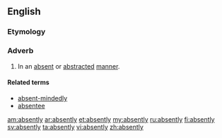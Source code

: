 ==English==

===Etymology===
{{suffix|absent|ly}}

===Adverb===
{{en-adv}}

#In an [[absent]] or [[abstracted]] [[manner]].

====Related terms====
*[[absent-mindedly]]
*[[absentee]]

[[am:absently]]
[[ar:absently]]
[[et:absently]]
[[my:absently]]
[[ru:absently]]
[[fi:absently]]
[[sv:absently]]
[[ta:absently]]
[[vi:absently]]
[[zh:absently]]